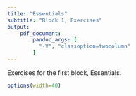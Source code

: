 ```yaml
---
title: "Essentials"
subtitle: "Block 1, Exercises"
output: 
    pdf_document:
        pandoc_args: [
          "-V", "classoption=twocolumn"
        ]
---
```


Exercises for the first block, Essentials.

```r
options(width=40)
```

